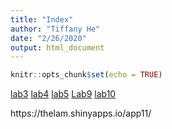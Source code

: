 ```yaml
---
title: "Index"
author: "Tiffany He"
date: "2/26/2020"
output: html_document
---
```


```r
knitr::opts_chunk$set(echo = TRUE)
```
[lab3](Lab_TiffanyHe.html)
[lab4](Lab4_TiffanyHe.html)
[lab5](Lab5_TiffanyHe.html)
[Lab9](Lab9_TiffanyHe.html)
[lab10](Lab10_TifanyHe.html)

  https://thelam.shinyapps.io/app11/
